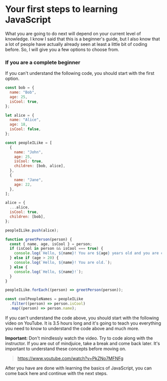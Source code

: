 # Your first steps to learning JavaScript

What you are going to do next will depend on your current level of knowledge. I know I said that this is a beginner's guide, but I also know that a lot of people have actually already seen at least a little bit of coding before. So, I will give you a few options to choose from.

### If you are a complete beginner

If you can't understand the following code, you should start with the first option.

```javascript
const bob = {
  name: "Bob",
  age: 25,
  isCool: true,
};

let alice = {
  name: "Alice",
  age: 18,
  isCool: false,
};

const peopleILike = [
  {
    name: "John",
    age: 25,
    isCool: true,
    children: [bob, alice],
  },
  {
    name: "Jane",
    age: 22,
  },
];

alice = {
  ...alice,
  isCool: true,
  children: [bob],
};

peopleILike.push(alice);

function greetPerson(person) {
  const { name, age, isCool } = person;
  if (isCool in person && isCool === true) {
    console.log(`Hello, ${name}! You are ${age} years old and you are cool!`);
  } else if (age > 20) {
    console.log(`Hello, ${name}! You are old.`);
  } else {
    console.log(`Hello, ${name}!`);
  }
}

peopleILike.forEach((person) => greetPerson(person));

const coolPeopleNames = peopleILike
  .filter((person) => person.isCool)
  .map((person) => person.name);
```

If you can't understand the code above, you should start with the following video on YouTube. It is 3.5 hours long and it's going to teach you everything you need to know to understand the code above and much more.

**Important:** Don't mindlessly watch the video. Try to code along with the instructor. If you are out of mindjuice, take a break and come back later. It's important to understand these concepts before moving on.

> https://www.youtube.com/watch?v=PkZNo7MFNFg

After you have are done with learning the basics of JavaScript, you can come back here and continue with the next steps.
